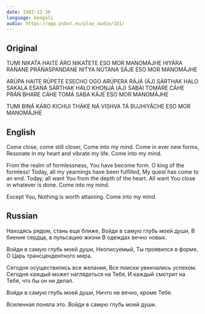 ```yaml
---
date: 1982-12-30
language: bengali
audio: https://app.psbot.eu/play_audio/181/
---
```


## Original

TUMI NIKAT́A HAITE ÁRO NIKAT́ETE
ESO MOR MANOMÁJHE
HIYÁRA RAŃANE PRÁŃASPANDANE
NITYA NÚTANA SÁJE
ESO MOR MANOMÁJHE

ARÚPA HAITE RÚPETE ESECHO
OGO ARÚPERA RÁJÁ
(ÁJ) SÁRTHAK HALO SAKALA EŚAŃÁ
SÁRTHAK HALO KHOṊJÁ
(ÁJ) SABÁI TOMÁRE CÁHE PRÁŃ BHARE
CÁHE TOMÁ SABA KÁJE
ESO MOR MANOMÁJHE

TUMI BINÁ KÁRO KICHUI THÁKE NÁ
VISHVA TÁ BUJHIYÁCHE
ESO MOR MANOMÁJHE

## English

Come close, come still closer,
Come into my mind.
Come in ever new forms,
Resonate in my heart and vibrate my life.
Come into my mind.

From the realm of formlessness, You have become form.
O king of the formless!
Today, all my yearnings have been fulfilled,
My quest has come to an end.
Today, all want You from the depth of the heart.
All want You close in whatever is done.
Come into my mind.

Except You,
Nothing is worth attaining.
Come into my mind.

## Russian

Находясь рядом, стань еще ближе,
Войди в самую глубь моей души,
В биение сердца, в пульсацию жизни
В одеждах вечно новых.

Войди в самую глубь моей души,
Неописуемый, Ты проявился в форме,
О Царь трансцендентного мира.

Сегодня осуществились все желания,
Все поиски увенчались успехом.
Сегодня каждый может наглядеться на Тебя,
И каждый смотрит на Тебя, что бы он ни делал.

Войди в самую глубь моей души,
Ничто не вечно, кроме Тебя.

Вселенная поняла это.
Войди в самую глубь моей души.

